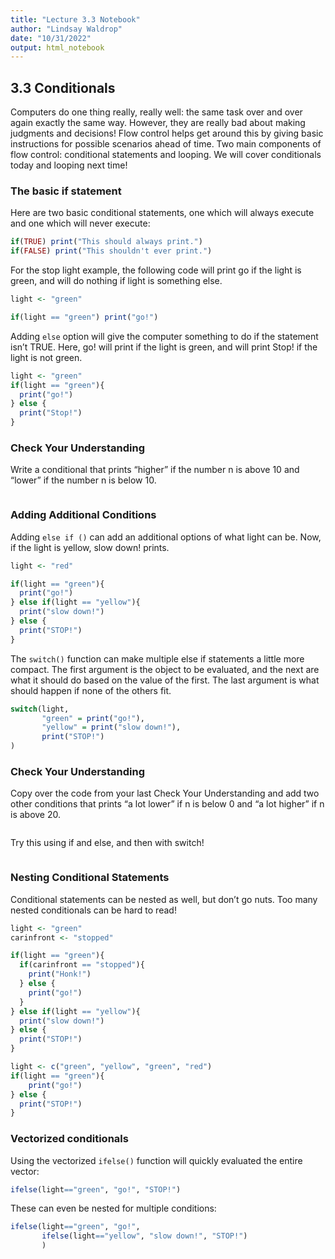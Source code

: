 ```yaml
---
title: "Lecture 3.3 Notebook"
author: "Lindsay Waldrop"
date: "10/31/2022"
output: html_notebook
---
```



## 3.3 Conditionals 

Computers do one thing really, really well: the same task over and over again exactly the same way. However, they are really bad about making judgments and decisions! Flow control helps get around this by giving basic instructions for possible scenarios ahead of time. Two main components of flow control: conditional statements and looping. We will cover conditionals today and looping next time!

### The basic if statement

Here are two basic conditional statements, one which will always execute and one which will never execute:

```r
if(TRUE) print("This should always print.")
if(FALSE) print("This shouldn't ever print.")
```

For the stop light example, the following code will print go if the light is green, and will do nothing if light is something else. 

```r
light <- "green"

if(light == "green") print("go!")
```

Adding `else` option will give the computer something to do if the statement isn't TRUE. Here, go! will print if the light is green, and will print Stop! if the light is not green.

```r
light <- "green"
if(light == "green"){
  print("go!")
} else {
  print("Stop!")
}
```

### Check Your Understanding 

Write a conditional that prints “higher” if the number n is above 10 and  “lower” if the number n is below 10. 

```r

```


### Adding Additional Conditions

Adding `else if ()` can add an additional options of what light can be. Now, if the light is yellow, slow down! prints. 

```r
light <- "red"

if(light == "green"){
  print("go!")
} else if(light == "yellow"){
  print("slow down!")
} else {
  print("STOP!")
}
```

The `switch()` function can make multiple else if statements a little more compact. The first argument is the object to be evaluated, and the next are what it should do based on the value of the first. The last argument is what should happen if none of the others fit. 

```r
switch(light,
       "green" = print("go!"),
       "yellow" = print("slow down!"),
       print("STOP!")
)
```

### Check Your Understanding

Copy over the code from your last Check Your Understanding and add two other conditions that prints "a lot lower" if n is below 0 and "a lot higher" if n is above 20. 

```r

```

Try this using if and else, and then with switch!

```r

```


### Nesting Conditional Statements

Conditional statements can be nested as well, but don't go nuts. Too many nested conditionals can be hard to read! 

```r
light <- "green"
carinfront <- "stopped"

if(light == "green"){
  if(carinfront == "stopped"){
    print("Honk!")
  } else {
    print("go!")
  }
} else if(light == "yellow"){
  print("slow down!")
} else {
  print("STOP!")
}
```

```r
light <- c("green", "yellow", "green", "red")
if(light == "green"){
    print("go!")
} else {
  print("STOP!")
}
```

### Vectorized conditionals 

Using the vectorized `ifelse()` function will quickly evaluated the entire vector: 

```r
ifelse(light=="green", "go!", "STOP!")
```

These can even be nested for multiple conditions: 

```r
ifelse(light=="green", "go!", 
       ifelse(light=="yellow", "slow down!", "STOP!")
       )
```


